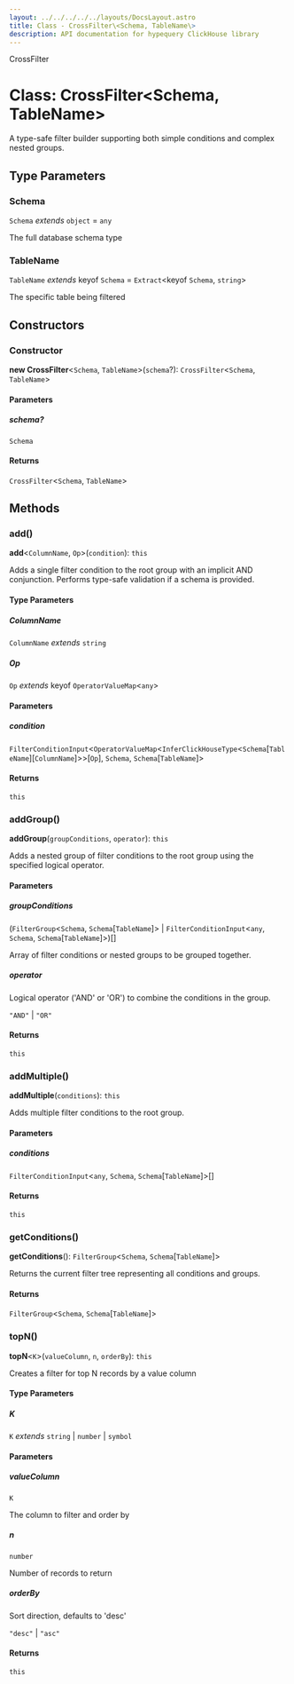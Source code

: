 ```yaml
---
layout: ../../../../../layouts/DocsLayout.astro
title: Class - CrossFilter\<Schema, TableName\>
description: API documentation for hypequery ClickHouse library
---
```


CrossFilter

# Class: CrossFilter\<Schema, TableName\>

A type-safe filter builder supporting both simple conditions and complex nested groups.

## Type Parameters

### Schema

`Schema` *extends* `object` = `any`

The full database schema type

### TableName

`TableName` *extends* keyof `Schema` = `Extract`\<keyof `Schema`, `string`\>

The specific table being filtered

## Constructors

### Constructor

**new CrossFilter**\<`Schema`, `TableName`\>(`schema`?): `CrossFilter`\<`Schema`, `TableName`\>

#### Parameters

##### schema?

`Schema`

#### Returns

`CrossFilter`\<`Schema`, `TableName`\>

## Methods

### add()

**add**\<`ColumnName`, `Op`\>(`condition`): `this`

Adds a single filter condition to the root group with an implicit AND conjunction.
Performs type-safe validation if a schema is provided.

#### Type Parameters

##### ColumnName

`ColumnName` *extends* `string`

##### Op

`Op` *extends* keyof `OperatorValueMap`\<`any`\>

#### Parameters

##### condition

`FilterConditionInput`\<`OperatorValueMap`\<`InferClickHouseType`\<`Schema`\[`TableName`\]\[`ColumnName`\]\>\>\[`Op`\], `Schema`, `Schema`\[`TableName`\]\>

#### Returns

`this`

### addGroup()

**addGroup**(`groupConditions`, `operator`): `this`

Adds a nested group of filter conditions to the root group using the specified logical operator.

#### Parameters

##### groupConditions

(`FilterGroup`\<`Schema`, `Schema`\[`TableName`\]\> \| `FilterConditionInput`\<`any`, `Schema`, `Schema`\[`TableName`\]\>)[]

Array of filter conditions or nested groups to be grouped together.

##### operator

Logical operator ('AND' or 'OR') to combine the conditions in the group.

`"AND"` | `"OR"`

#### Returns

`this`

### addMultiple()

**addMultiple**(`conditions`): `this`

Adds multiple filter conditions to the root group.

#### Parameters

##### conditions

`FilterConditionInput`\<`any`, `Schema`, `Schema`\[`TableName`\]\>[]

#### Returns

`this`

### getConditions()

**getConditions**(): `FilterGroup`\<`Schema`, `Schema`\[`TableName`\]\>

Returns the current filter tree representing all conditions and groups.

#### Returns

`FilterGroup`\<`Schema`, `Schema`\[`TableName`\]\>

### topN()

**topN**\<`K`\>(`valueColumn`, `n`, `orderBy`): `this`

Creates a filter for top N records by a value column

#### Type Parameters

##### K

`K` *extends* `string` \| `number` \| `symbol`

#### Parameters

##### valueColumn

`K`

The column to filter and order by

##### n

`number`

Number of records to return

##### orderBy

Sort direction, defaults to 'desc'

`"desc"` | `"asc"`

#### Returns

`this`
